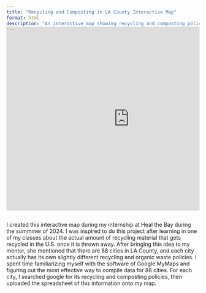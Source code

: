 ```yaml
---
title: "Recycling and Composting in LA County Interactive Map"
format: html
description: "An interactive map showing recycling and composting policies across all 88 cities in LA County."
---
```

<div style="margin-top: -3em; overflow: hidden;">
  <iframe 
    src="https://www.google.com/maps/d/embed?mid=18-E_hdalgC9eUqHLC0sk_CeFbZnLQkg&ehbc=2E312F" 
    width="640" 
    height="480" 
    style="border: 0;">
  </iframe>
</div>


I created this interactive map during my internship at Heal the Bay during the summmer of 2024. I was inspired to do this project after learning in one of my classes about the actual amount of recycling material that gets recycled in the U.S. once it is thrown away. After bringing this idea to my mentor, she mentioned that there are 88 cities in LA County, and each city actually has its own slightly different recycling and organic waste policies. I spent time familiarizing myself with the software of Google MyMaps and figuring out the most effective way to compile data for 88 cities. For each city, I searched google for its recycling and composting policies, then uploaded the spreadsheet of this information onto my map. 


